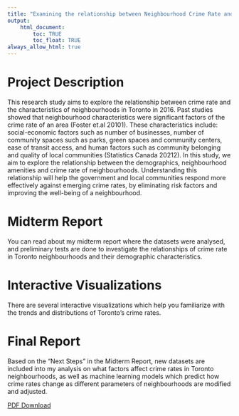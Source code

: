 ```yaml
---
title: "Examining the relationship between Neighbourhood Crime Rate and Demographic Data in Toronto’s 140 historical neighbourhoods in 2016"
output: 
    html_document:
        toc: TRUE
        toc_float: TRUE
always_allow_html: true
---
```


# Project Description

This research study aims to explore the relationship between crime rate and the characteristics of neighbourhoods in Toronto in 2016. Past studies showed that neighbourhood characteristics were significant factors of the crime rate of an area (Foster et.al 20101). These characteristics include: social-economic factors such as number of businesses, number of community spaces such as parks, green spaces and community centers, ease of transit access, and human factors such as community belonging and quality of local communities (Statistics Canada 20212). In this study, we aim to explore the relationship between the demographics, neighbourhood amenities and crime rate of neighbourhoods. Understanding this relationship will help the government and local communities respond more effectively against emerging crime rates, by eliminating risk factors and improving the well-being of a neighbourhood.


# Midterm Report

You can read about my midterm report where the datasets were analysed, and preliminary tests are done to investigate the relationships of crime rate in Toronto neighbourhoods and their demographic characteristics.

# Interactive Visualizations

There are several interactive visualizations which help you familiarize with the trends and distributions of Toronto's crime rates. 

# Final Report

Based on the "Next Steps" in the Midterm Report, new datasets are included into my analysis on what factors affect crime rates in Toronto neighbourhoods, as well as machine learning models which predict how crime rates change as different parameters of neighbourhoods are modified and adjusted. 

[PDF Download]()
